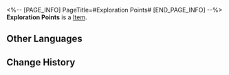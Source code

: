 <%-- [PAGE_INFO]
PageTitle=#Exploration Points#
[END_PAGE_INFO] --%>
{{Item Infobox
|id          = 170
|image       = Item Exploration Points.png
|type        = 
|invCategory = 
|rarity      = 3
|effect      = 
|description = 
}}
'''Exploration Points''' is a [[Item]].

==Other Languages==
{{Other Languages
|en   = Exploration Points
|zhs  = 探索积分
|zht  = 探索積分
|ja   = 探索ポイント
|ko   = 탐사 점수
|es   = Puntos de exploración
|fr   = Points d'exploration
|ru   = Очки прогресса
|th   = แต้มการสำรวจ
|vi   = Điểm Khám Phá
|de   = Erkundungspunkte
|id   = Skor Eksplorasi
|pt   = Pontos de Exploração
}}

==Change History==
{{Change History|1.0}}